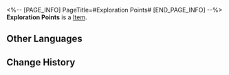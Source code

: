 <%-- [PAGE_INFO]
PageTitle=#Exploration Points#
[END_PAGE_INFO] --%>
{{Item Infobox
|id          = 170
|image       = Item Exploration Points.png
|type        = 
|invCategory = 
|rarity      = 3
|effect      = 
|description = 
}}
'''Exploration Points''' is a [[Item]].

==Other Languages==
{{Other Languages
|en   = Exploration Points
|zhs  = 探索积分
|zht  = 探索積分
|ja   = 探索ポイント
|ko   = 탐사 점수
|es   = Puntos de exploración
|fr   = Points d'exploration
|ru   = Очки прогресса
|th   = แต้มการสำรวจ
|vi   = Điểm Khám Phá
|de   = Erkundungspunkte
|id   = Skor Eksplorasi
|pt   = Pontos de Exploração
}}

==Change History==
{{Change History|1.0}}